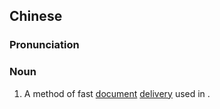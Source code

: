 {{also|急脚递}}
==Chinese==
{{zh-forms|s=急脚递|type=21}}

===Pronunciation===
{{zh-pron
|m=jíjiǎodì
|c=gap1 goek3 dai6
|cat=n
}}

===Noun===
{{zh-noun}}

# {{lb|zh|historical}} A method of fast [[document]] [[delivery]] used in {{w|Northern Song Dynasty}}.